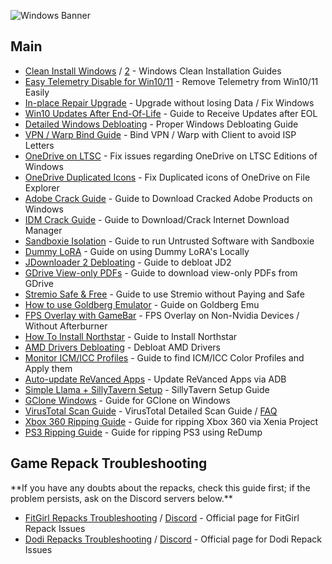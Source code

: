 ![Windows Banner](https://files.catbox.moe/jfpmh4.png)

## Main
- [Clean Install Windows](https://gravesoft.dev/clean_install_windows) / [2](https://rentry.co/Clean_Install) - Windows Clean Installation Guides
- [Easy Telemetry Disable for Win10/11](https://gist.github.com/ave9858/a2153957afb053f7d0e7ffdd6c3dcb89) - Remove Telemetry from Win10/11 Easily
- [In-place Repair Upgrade](https://gravesoft.dev/in-place_repair_upgrade) - Upgrade without losing Data / Fix Windows
- [Win10 Updates After End-Of-Life](https://massgrave.dev/windows10_eol) - Guide to Receive Updates after EOL
- [Detailed Windows Debloating](https://rentry.co/debloatguide) - Proper Windows Debloating Guide
- [VPN / Warp Bind Guide](https://rentry.org/bind-vpn) - Bind VPN / Warp with Client to avoid ISP Letters
- [OneDrive on LTSC](https://rentry.co/od_problem) - Fix issues regarding OneDrive on LTSC Editions of Windows
- [OneDrive Duplicated Icons](https://rentry.org/fix_2icon) - Fix Duplicated icons of OneDrive on File Explorer
- [Adobe Crack Guide](https://rentry.org/Adobe_crack) - Guide to Download Cracked Adobe Products on Windows
- [IDM Crack Guide](https://rentry.org/installidm) - Guide to Download/Crack Internet Download Manager
- [Sandboxie Isolation](https://rentry.co/sandboxie-guide) - Guide to run Untrusted Software with Sandboxie
- [Dummy LoRA](https://rentry.org/dummylora) - Guide on using Dummy LoRA's Locally
- [JDownloader 2 Debloating](https://rentry.org/jdownloader2) - Guide to debloat JD2
- [GDrive View-only PDFs](https://rentry.co/cm4b7) - Guide to download view-only PDFs from GDrive
- [Stremio Safe & Free](https://rentry.co/privatestremio) - Guide to use Stremio without Paying and Safe
- [How to use Goldberg Emulator](https://rentry.co/goldberg_emulator) - Guide on Goldberg Emu
- [FPS Overlay with GameBar](https://rentry.co/WindowsFPS) - FPS Overlay on Non-Nvidia Devices / Without Afterburner
- [How To Install Northstar](https://rentry.org/northstar-guide) - Guide to Install Northstar
- [AMD Drivers Debloating](https://rentry.co/AMDDebloat) - Debloat AMD Drivers
- [Monitor ICM/ICC Profiles](https://rentry.co/ICM) - Guide to find ICM/ICC Color Profiles and Apply them
- [Auto-update ReVanced Apps](https://rentry.co/revanced-auto-update) - Update ReVanced Apps via ADB
- [Simple Llama + SillyTavern Setup](https://rentry.org/llama_v2_sillytavern) - SillyTavern Setup Guide
- [GClone Windows](https://telegra.ph/Gclone-Guide-for-Windows-07-20) - Guide for GClone on Windows
- [VirusTotal Scan Guide](https://rentry.co/VTGuide) - VirusTotal Detailed Scan Guide / [FAQ](https://rentry.co/piracy-faq-virustotal)
- [Xbox 360 Ripping Guide](https://github.com/xenia-project/xenia/wiki/quickstart) - Guide for ripping Xbox 360 via Xenia Project
- [PS3 Ripping Guide](http://wiki.redump.org/index.php?title=Sony_PlayStation_3_Dumping_Guide) - Guide for ripping PS3 using ReDump

## Game Repack Troubleshooting


<Callout emoji="🔔">
  **If you have any doubts about the repacks, check this guide first; if the problem persists, ask on the Discord servers below.**
</Callout>

- [FitGirl Repacks Troubleshooting](https://fitgirl-repacks.site/repacks-troubleshooting/) / [Discord](https://discord.gg/Up3YARe4RW) - Official page for FitGirl Repack Issues
- [Dodi Repacks Troubleshooting](https://dodi-repacks.site/troubleshooting/) / [Discord](https://discord.gg/Puk48qUewr) - Official page for Dodi Repack Issues
